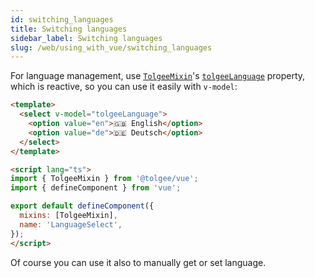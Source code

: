 ```yaml
---
id: switching_languages
title: Switching languages
sidebar_label: Switching languages
slug: /web/using_with_vue/switching_languages
---
```


For language management, use [`TolgeeMixin`](./api#tolgeemixin)'s [`tolgeeLanguage`](./api#property-tolgeelanguage) property,
which is reactive, so you can use it easily with `v-model`:

```html
<template>
  <select v-model="tolgeeLanguage">
    <option value="en">🇬🇧 English</option>
    <option value="de">🇩🇪 Deutsch</option>
  </select>
</template>

<script lang="ts">
import { TolgeeMixin } from '@tolgee/vue';
import { defineComponent } from 'vue';

export default defineComponent({
  mixins: [TolgeeMixin],
  name: 'LanguageSelect',
});
</script>
```

Of course you can use it also to manually get or set language.